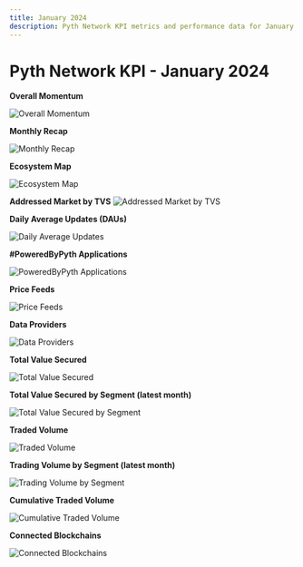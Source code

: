 ```yaml
---
title: January 2024
description: Pyth Network KPI metrics and performance data for January 2024.
---
```


# Pyth Network KPI - January 2024

**Overall Momentum**

![Overall Momentum](/images/kpi/january-24/pyth-momentum-jan-24.jpg)

**Monthly Recap**

![Monthly Recap](/images/kpi/january-24/pyth-jan-24.jpg)

**Ecosystem Map**

![Ecosystem Map](/images/kpi/january-24/pyth-ecosystem-jan-24.jpg)

**Addressed Market by TVS**
![Addressed Market by TVS](/images/kpi/january-24/pyth-tvs-l1-l2-jan-24.jpg)

**Daily Average Updates (DAUs)**

![Daily Average Updates](/images/kpi/january-24/jan-24-daily-average-updates.jpg)

**#PoweredByPyth Applications**

![PoweredByPyth Applications](/images/kpi/january-24/jan-24-apps-integrations.jpg)

**Price Feeds**

![Price Feeds](/images/kpi/january-24/jan-24-price-feeds.jpg)

**Data Providers**

![Data Providers](/images/kpi/january-24/jan-24-data-providers.jpg)

**Total Value Secured**

![Total Value Secured](/images/kpi/january-24/jan-24-all-chain-tvs.jpg)

**Total Value Secured by Segment (latest month)**

![Total Value Secured by Segment](/images/kpi/january-24/jan-24-dapps-tvs.jpg)

**Traded Volume**

![Traded Volume](/images/kpi/january-24/jan-24-all-chain-volume.jpg)

**Trading Volume by Segment (latest month)**

![Trading Volume by Segment](/images/kpi/january-24/jan-24-trading-volume.jpg)

**Cumulative Traded Volume**

![Cumulative Traded Volume](/images/kpi/january-24/jan-24-traded-volume.jpg)

**Connected Blockchains**

![Connected Blockchains](/images/kpi/january-24/jan-24-connected-blockchains.jpg)
